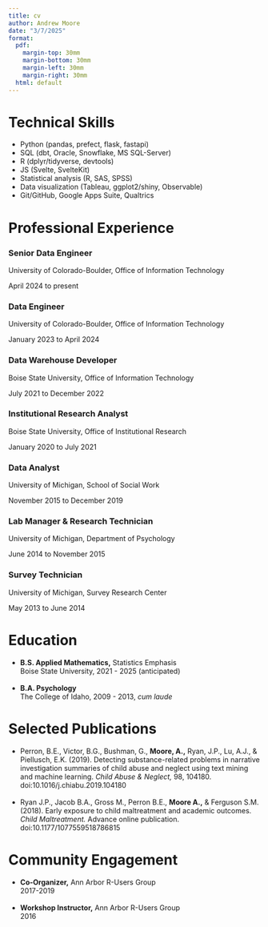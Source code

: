 ```yaml
---
title: cv
author: Andrew Moore
date: "3/7/2025"
format:
  pdf:
    margin-top: 30mm
    margin-bottom: 30mm
    margin-left: 30mm
    margin-right: 30mm
  html: default
---
```


# Technical Skills

- Python (pandas, prefect, flask, fastapi)
- SQL (dbt, Oracle, Snowflake, MS SQL-Server)
- R (dplyr/tidyverse, devtools)
- JS (Svelte, SvelteKit)
- Statistical analysis (R, SAS, SPSS)
- Data visualization (Tableau, ggplot2/shiny, Observable)
- Git/GitHub, Google Apps Suite, Qualtrics

# Professional Experience
  

### Senior Data Engineer

University of Colorado-Boulder, Office of Information Technology

April 2024 to present

### Data Engineer

University of Colorado-Boulder, Office of Information Technology

January 2023 to April 2024

### Data Warehouse Developer

Boise State University, Office of Information Technology

July 2021 to December 2022

### Institutional Research Analyst

Boise State University, Office of Institutional Research

January 2020 to July 2021

### Data Analyst

University of Michigan, School of Social Work

November 2015 to December 2019

### Lab Manager & Research Technician

University of Michigan, Department of Psychology

June 2014 to November 2015

### Survey Technician

University of Michigan, Survey Research Center

May 2013 to June 2014

# Education

<ul>
  <li>
    <strong>B.S. Applied Mathematics,</strong> Statistics Emphasis
    <br />
    Boise State University, 2021 - 2025 (anticipated)
  </li>
  <br />
  <li>
    <strong>B.A. Psychology</strong>
    <br />
    The College of Idaho, 2009 - 2013, <em>cum laude</em>
  </li>
</ul>

# Selected Publications

<ul>
  <li>
    Perron, B.E., Victor, B.G., Bushman, G., <strong>Moore, A.,</strong> Ryan,
    J.P., Lu, A.J., & Piellusch, E.K. (2019). Detecting substance-related
    problems in narrative investigation summaries of child abuse and neglect
    using text mining and machine learning. <em>Child Abuse & Neglect,</em> 98,
    104180. doi:10.1016/j.chiabu.2019.104180
  </li>
  <br />
  <li>
    Ryan J.P., Jacob B.A., Gross M., Perron B.E., <strong>Moore A.,</strong> &
    Ferguson S.M. (2018). Early exposure to child maltreatment and academic
    outcomes. <em>Child Maltreatment.</em> Advance online publication. doi:10.1177/1077559518786815
  </li>
</ul>

# Community Engagement

<ul>
  <li>
    <strong>Co-Organizer,</strong> Ann Arbor R-Users Group
    <br />
    2017-2019
  </li>
  <br />
  <li>
    <strong>Workshop Instructor,</strong> Ann Arbor R-Users Group
    <br />
    2016
  </li>
</ul>


